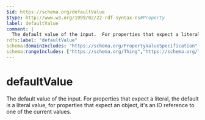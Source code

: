 ```yaml
---
$id: https://schema.org/defaultValue
$type: http://www.w3.org/1999/02/22-rdf-syntax-ns#Property
label: defaultValue
comment: |
  The default value of the input.  For properties that expect a literal, the default is a literal value, for properties that expect an object, it's an ID reference to one of the current values.
rdfs:label: "defaultValue"
schema:domainIncludes: "https://schema.org/PropertyValueSpecification"
schema:rangeIncludes: ["https://schema.org/Thing","https://schema.org/Text"]
---
```


# defaultValue

The default value of the input.  For properties that expect a literal, the default is a literal value, for properties that expect an object, it's an ID reference to one of the current values.

